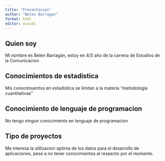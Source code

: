 ```yaml
---
title: "Presentacion"
author: "Belen Barragan"
format: html
editor: visual
---
```


## Quien soy

Mi nombre es Belen Barragán, estoy en 4/5 año de la carrera de Estudios de la Comunicacion

## Conocimientos de estadistica

Mis conocimuentos en estadistica se limitan a la materia "metodologia cuantitativas"

## Conocimiento de lenguaje de programacion

No tengo ningun conocimiento en lenguaje de programacion

## Tipo de proyectos

Me interesa la utilizacion optima de los datos para el desarrollo de aplicaciones, pese a no tener conocimientos al respecto por el momento.

## 
